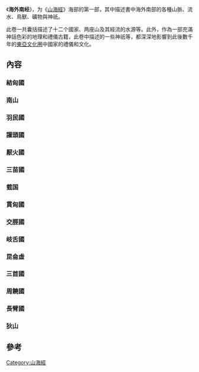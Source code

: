 {{山海經}}
《'''海外南经'''》，为《[[山海經|山海經]]》海部的第一部，其中描述書中海外南部的各種山脈、流水、鳥獸、礦物與神祇。

此卷一共囊括描述了十二个國家、两座山及其經流的水源等。此外，作為一部充滿神話色彩的地理和禮儀古籍，此卷中描述的一些神祇等，都深深地影響到此後數千年的[[東亞文化圈|東亞文化圈]]中國家的禮儀和文化。

== 內容 ==
{{Cquote|大地所承载的，包括上下四方之间的万物，在四海之内，以日月照明，以大小星辰为界，以春夏秋冬记录四时，以[[太岁|太岁]]纪年。大地上一切神灵造化，形成了不同形状的万物，不同的寿命周期。只有圣明的人才能通晓这些道理<ref>[[s:山海經/海外南經|《山海经·海外南经》（卷六）]]：地之所載，六合之閒，四海之內，照之以日月，經之以星辰，紀之以四時，要之以太歲，神靈所生，其物異形，或夭或壽，唯聖人能通其道。</ref>。}}

{{Cquote|海外世界由西南角到东南角的国家地区、山川河流分别如下。<ref>[[s:山海經/海外南經|《山海经·海外南经》（卷六）]]：海外自西南陬至東南陬者。</ref>}}

===結匈國===
{{Cquote|结匈国在灭蒙鸟西南面，那里的人都长得像鸡一般的胸脯。<ref>[[s:山海經/海外南經|《山海经·海外南经》（卷六）]]：結匈國在其西南，其為人結匈。</ref>}}

===南山===
{{Cquote|南山在灭蒙鸟东南面。从这座山来的人，把虫叫做蛇，把蛇叫做鱼。也有一种说法认为南山在结胸国的东南面。比翼鸟在灭蒙鸟的东面，它有青色、红色间杂的羽毛，两只鸟的翅膀配合起来才能飞翔。也有一种说法认为比翼鸟在南山东面。<ref>[[s:山海經/海外南經|《山海经·海外南经》（卷六）]]：南山在其東南。自此山來，蟲為蛇，蛇號為魚。一曰南山在結匈東南。比翼鳥在其東，其為鳥青、赤，兩鳥比翼。一曰在南山東。</ref>}}

===羽民國===
{{Cquote|[[羽民国|羽民国]]在灭蒙鸟东南面，那里的人都长着长脑袋，全身生满羽毛。另一种说法认为羽民国在比翼鸟东南面，那里的人都长着一副长脸颊。<ref>[[s:山海經/海外南經|《山海经·海外南经》（卷六）]]：羽民國在其東南，其為人長頭，身生羽。一曰在比翼鳥東南，其為人長頰。</ref>}}

{{multiple image
   | align = center
   | width1    = 120
   | image1    = 海外南經-羽民國.svg
   | alt1      = 羽民國人（明朝·[[胡文焕|胡文焕]]《山海经图》）
   | caption1  = 羽民國人（明朝·[[胡文焕|胡文焕]]《山海经图》）
  }}

{{Cquote|有位叫[[二八|二八]]的神仙，手臂连在一起，在旷野中为天帝守夜。这位神仙在羽民国东面，那里的人都有狭小脸颊和赤红色肩膀，总共有十六个人。<ref>[[s:山海經/海外南經|《山海经·海外南经》（卷六）]]：有神人二八，連臂，為帝司夜于此野。在羽民東。其為小人頰赤肩，盡十六人。</ref>}}

{{Cquote|毕方鸟在羽民国东面，在青水西面，这种鸟只有一只脚。另一种说法称毕方鸟在二八神仙东面。<ref>[[s:山海經/海外南經|《山海经·海外南经》（卷六）]]：畢方鳥在其東，青水西，其為鳥一腳。一曰在二八神東。</ref>}}

=== 讙頭國===
{{Cquote|[[讙头国|讙头国]]在羽民国南面，那里的人有人的面孔却有两只翅膀，还长着鸟嘴，方便捕鱼。另一种说法认为讙头国在毕方鸟东面；或者称它是讙朱国<ref>[[s:山海經/海外南經|《山海经·海外南经》（卷六）]]：讙頭國在其南，其為人人面有翼，鳥喙，方捕魚。一曰在畢方東。或曰讙朱國。</ref>。}}

{{multiple image
   | align = center
   | width1    = 160
   | image1    = 海外南經-讙頭國.svg
   | alt1      = 讙頭國人（明朝·[[胡文焕|胡文焕]]《山海经图》）
   | caption1  = 讙頭國人（明朝·[[胡文焕|胡文焕]]《山海经图》）
  }}

=== 厭火國 ===
{{Cquote|[[厌火国|厌火国]]在讙头国南面，国人为黑色兽身，口中可以吐出火。另一种说法认为厌火国在讙朱国东面。<ref> [[s:山海經/海外南經|《山海经·海外南经》（卷六）]]：厭火國在其南，獸身黑色。生火出其口中。一曰在讙朱東。</ref>}}

{{multiple image
   | align = center
   | width1    = 160
   | image1    = 海外南經-厭火國.svg
   | alt1      = 厭火國人（明朝·[[胡文焕|胡文焕]]《山海经图》）
   | caption1  = 厭火國人（明朝·[[胡文焕|胡文焕]]《山海经图》）
  }}

{{Cquote|[[三珠树|三珠树]]生长在厌火国北面，在赤水岸边，树与普通柏树相似，叶子皆是珍珠。另一种说法称那里的树像彗星模样<ref>[[s:山海經/海外南經|《山海经·海外南经》（卷六）]]：三株樹在厭火北，生赤水上，其為樹如柏，葉皆為珠。一曰其為樹若彗。</ref>。}}

=== 三苗國 ===
{{Cquote|三苗国在赤水东面，那里的人是相互相随地行走。另一种说法称三苗国为三毛国。<ref>[[s:山海經/海外南經|《山海经·海外南经》（卷六）]]：三苗國在赤水東，其為人相隨。一曰三毛國。</ref>}}

=== 臷国 ===
{{Cquote|[[臷国|臷国]]在三苗国东面，那里的人皮肤黄色，能操持弓箭射蛇。另一种说法称臷国在三毛国东面。<ref>[[s:山海經/海外南經|《山海经·海外南经》（卷六）]]：臷國在其東，其為人黃，能操弓射蛇。一曰臷國在三毛東。</ref>}}

=== 貫匈國 ===
{{Cquote|[[貫匈國|貫匈國]]在[[臷国|臷国]]东面，那里的人胸膛均穿洞。另一种说法称贯胸国在臷国东面。<ref>[[s:山海經/海外南經|《山海经·海外南经》（卷六）]]：貫匈國在其東，其為人匈有竅。一曰在臷國東。</ref>}}

{{multiple image
   | align = center
   | width1    = 180
   | image1    = 海外南經-貫匈國.svg
   | alt1      = 貫匈國人（明朝·[[胡文焕|胡文焕]]《山海经图》）
   | caption1  = 貫匈國人（明朝·[[胡文焕|胡文焕]]《山海经图》）
  }}

=== 交脛國 ===
{{Cquote|[[交脛國|交脛國]]在貫匈國东面，那里的人总是交叉着双腿。另一种说法称交胫国在穿胸国东面。<ref>[[s:山海經/海外南經|《山海经·海外南经》（卷六）]]：交脛國在其東，其為人交脛。一曰在穿匈東。</ref>}}

{{multiple image
   | align = center
   | width1    = 120
   | image1    = 海外南經-交脛國.svg
   | alt1      = 交脛國人（明朝·[[胡文焕|胡文焕]]《山海经图》）
   | caption1  = 交脛國人（明朝·[[胡文焕|胡文焕]]《山海经图》）
  }}

{{Cquote|不死民在交脛國东面，那里人皮肤黑色，长寿不死。另一种说法是在穿匈國东面。<ref>[[s:山海經/海外南經|《山海经·海外南经》（卷六）]]：不死民在其東，其為人黑色，壽，不死。一曰在穿匈國東。</ref>}}

=== 岐舌國 ===
{{Cquote|[[岐舌国|岐舌国]]在交脛國东面，那里的人舌苔长着相反。另一种说法称岐舌国在不死民东面。<ref> [[s:山海經/海外南經|《山海经·海外南经》（卷六）]]：岐舌國在其東，其為人反舌。一日支舌國在不死民東。</ref>}}

===昆侖虛===
{{Cquote|昆仑山在岐舌国东面，山基呈四方形。<ref>[[s:山海經/海外南經|《山海经·海外南经》（卷六）]]：昆侖虛在其東，虛四方。一曰在反舌東，為虛四方。</ref>}}

{{Cquote|[[羿|羿]]与[[鑿齒|鑿齒]]在寿华荒野交战厮杀，羿射死了鑿齒的地方，就在昆仑山东面。在那次交战中羿手拿弓箭，凿齿手拿盾牌。另一种说法称凿齿拿着戈。<ref>[[s:山海經/海外南經|《山海经·海外南经》（卷六）]]：羿與鑿齒戰于壽華之野，羿射殺之。在昆侖虛東。羿持弓矢，鑿齒持盾。一曰持戈。</ref>}}

=== 三首國 ===
{{Cquote|[[三首国|三首国]]在昆仑山东面，那里的人都是一个身子三个头。<ref>[[s:山海經/海外南經|《山海经·海外南经》（卷六）]]：三首國在其東，其為人一身三首。一曰在鑿齒東。</ref>}}

{{multiple image
   | align = center
   | width1    = 160
   | image1    = 海外南經-三首國.svg
   | alt1      = 三首國人（明朝·[[胡文焕|胡文焕]]《山海经图》）
   | caption1  = 三首國人（明朝·[[胡文焕|胡文焕]]《山海经图》）
  }}

=== 周饒國 ===
{{Cquote|周饶国在三首国东面，那里的人身材矮小，衣着冠带整齐。<ref>[[s:山海經/海外南經|《山海经·海外南经》（卷六）]]：周饒國在其東，其為人短小，冠帶。一曰焦僥國在三首東。</ref>}}

=== 長臂國 ===
{{Cquote|[[长臂国|长臂国]]在周饶国东面，国民都在水中捕鱼，并双手各抓着一条鱼。<ref>[[s:山海經/海外南經|《山海经·海外南经》（卷六）]]：長臂國在其東，捕魚水中，兩手各操一魚。一曰在焦僥東，捕魚海中。</ref>}}

{{multiple image
   | align = center
   | width1    = 120
   | image1    = 海外南經-長臂國.svg
   | alt1      = 長臂國人（明朝·[[胡文焕|胡文焕]]《山海经图》）
   | caption1  = 長臂國人（明朝·[[胡文焕|胡文焕]]《山海经图》）
  }}

=== 狄山 ===
{{Cquote|狄山，[[尧|尧]]死后葬在山南面，[[喾|喾]]死后葬在山北面。这里有熊、[[羆|羆]]、[[文虎|文虎]]、[[蜼|蜼]]、[[豹|豹]]、[[離朱|離朱]]、[[視肉|視肉]]。[[吁咽|吁咽]]和[[周文王|文王]]也埋葬此处。另一种说法称它是汤山。还有一种说法称这里有熊、羆、文虎、蜼、豹、離朱、[[𩿨久|𩿨久]]、視肉、[[虖交|虖交]]。山上树木繁盛，方圆三百余里。<ref>[[s:山海經/海外南經|《山海经·海外南经》（卷六）]]：狄山，帝堯葬于陽，帝嚳葬于陰。爰有熊、羆、文虎、蜼、豹、離朱、視肉。吁咽、文王皆葬其所。一曰湯山。一曰爰有熊、羆、文虎、蜼、豹、離朱、𩿨久、視肉、虖交。有范林方三百里。</ref>}}

{{Cquote|南方的[[祝融|祝融]]神，长着兽身人面，乘着两条龙。<ref>[[s:山海經/海外南經|《山海经·海外南经》（卷六）]]：南方祝融，獸身人面，乘兩龍。</ref>}}

==參考==
{{reflist|2}}
[[Category:山海經|Category:山海經]]